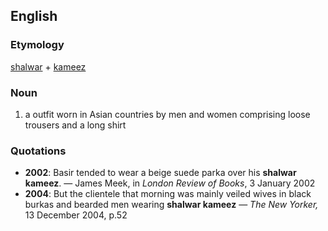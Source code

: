 ==English==
===Etymology===
[[shalwar]] + [[kameez]]
===Noun===
# a outfit worn in Asian countries by men and women comprising loose trousers and a long shirt
===Quotations===
*'''2002''': Basir tended to wear a beige suede parka over his '''shalwar kameez'''. &mdash; James Meek, in ''London Review of Books'', 3 January 2002
*'''2004''': But the clientele that morning was mainly veiled wives in black burkas and bearded men wearing '''shalwar kameez''' &mdash; ''The New Yorker,'' 13 December 2004, p.52